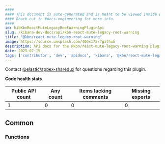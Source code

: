 ```yaml
---
####
#### This document is auto-generated and is meant to be viewed inside our experimental, new docs system.
#### Reach out in #docs-engineering for more info.
####
id: kibKbnReactMuteLegacyRootWarningPluginApi
slug: /kibana-dev-docs/api/kbn-react-mute-legacy-root-warning
title: "@kbn/react-mute-legacy-root-warning"
image: https://source.unsplash.com/400x175/?github
description: API docs for the @kbn/react-mute-legacy-root-warning plugin
date: 2025-07-15
tags: ['contributor', 'dev', 'apidocs', 'kibana', '@kbn/react-mute-legacy-root-warning']
---
```




Contact [@elastic/appex-sharedux](https://github.com/orgs/elastic/teams/appex-sharedux) for questions regarding this plugin.

**Code health stats**

| Public API count  | Any count | Items lacking comments | Missing exports |
|-------------------|-----------|------------------------|-----------------|
| 1 | 0 | 0 | 0 |

## Common

### Functions
<DocDefinitionList data={kbnReactMuteLegacyRootWarningObj.common.functions}/>

